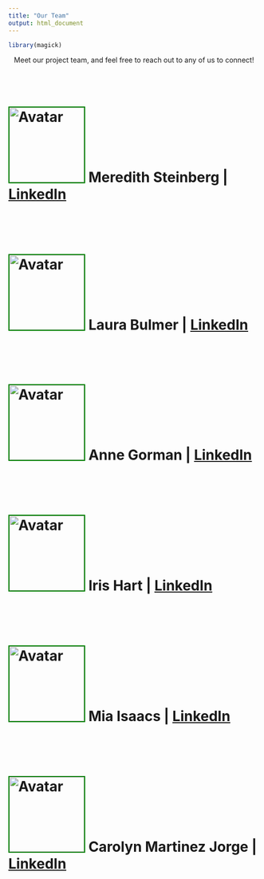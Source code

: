 ```yaml
---
title: "Our Team"
output: html_document
---
```


```r
library(magick)
```

<div style="text-align: center;">
Meet our project team, and feel free to reach out to any of us to connect!
</div>
<br>

<div style="display: grid; justify-items: start;">

# <img src="images/ms_dsimage.jpg" alt="Avatar" width="150" height="150" style="border:2px solid green"> Meredith Steinberg | [LinkedIn](https://www.linkedin.com/in/meredith-steinberg/)

<br>

# <img src="images/lb_dsimage.jpeg" alt="Avatar" width="150" height="150" style="border:2px solid green"> Laura Bulmer | [LinkedIn](https://www.linkedin.com/in/laura-bulmer-935ab4171/)

<br>

# <img src="images/ag_dsimage.jpg" alt="Avatar" width="150" height="150" style="border:2px solid green"> Anne Gorman | [LinkedIn](https://www.linkedin.com/in/annie-gorman-216a47257/)

<br>

# <img src="images/placeholder_headshot.jpg" alt="Avatar" width="150" height="150" style="border:2px solid green"> Iris Hart | [LinkedIn](https://www.linkedin.com/in/irishart/)

<br>

# <img src="images/mi_dsimage.jpg" alt="Avatar" width="150" height="150" style="border:2px solid green"> Mia Isaacs | [LinkedIn](https://www.linkedin.com/in/miaisaacs/)

<br>

# <img src="images/placeholder_headshot.jpg" alt="Avatar" width="150" height="150" style="border:2px solid green"> Carolyn Martinez Jorge | [LinkedIn](https://www.linkedin.com/in/carolyn-martinez12/)

</div>